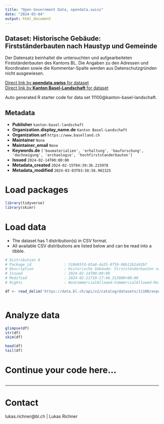 ```yaml
---
title: "Open Government Data, opendata.swiss"
date: "2024-03-04"
output: html_document
---
```


## Dataset: Historische Gebäude: Firstständerbauten nach Haustyp und Gemeinde

Der Datensatz beinhaltet die untersuchten und aufgearbeiteten Firstständerbauten des Kantons BL. Die Angaben zu den Adressen und Koordinaten sowie die Kommentar-Spalte werden aus Datenschutzgründen nicht ausgewiesen.

[Direct link by **opendata.swiss** for dataset](https://opendata.swiss/de/dataset/historische-gebaude-firststanderbauten-nach-haustyp-und-gemeinde)<br>
[Direct link by **Kanton Basel-Landschaft** for dataset](https://data.bl.ch/explore/dataset/11100/)

Auto generated R starter code for data set 11100@kanton-basel-landschaft.

## Metadata

- **Publisher** `kanton-basel-landschaft`
- **Organization.display_name.de** `Kanton Basel-Landschaft`
- **Organization.url** `https://www.baselland.ch`
- **Maintainer** `None`
- **Maintainer_email** `None`
- **Keywords.de** `['baumaterialien', 'erhaltung', 'bauforschung', 'dachneigung', 'archaologie', 'hochfirststanderbauten']`
- **Issued** `2024-02-14T00:00:00`
- **Metadata_created** `2024-02-15T04:39:36.215978`
- **Metadata_modified** `2024-03-03T03:58:56.902325`


# Load packages

```r

library(tidyverse)
library(skimr)

```

# Load data

-   The dataset has 1 distribution(s) in CSV format.
-   All available CSV distributions are listed below and can be read into a tibble.

```r

# Distribution 0
# Package_id               : 510d65fd-65a8-4a55-8f59-06b11b2a92b7
# Description              : Historische Gebäude: Firstständerbauten nach Haustyp und Gemeinde (csv)
# Issued                   : 2024-02-14T00:00:00
# Modified                 : 2024-02-21T10:17:46.313000+00:00
# Rights                   : NonCommercialAllowed-CommercialAllowed-ReferenceRequired

df <- read_delim('https://data.bl.ch/api/v2/catalog/datasets/11100/exports/csv')



```

# Analyze data

```r

glimpse(df)
str(df)
skim(df)

head(df)
tail(df)

```

# Continue your code here...

```r

```

------------------------------------------------------------------------

# Contact

lukas.richner@bl.ch | Lukas Richner
